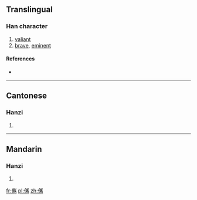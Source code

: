 ==Translingual==

===Han character===
{{Han char|rn=9|rad=人|as=15|sn=17|four=|canj=人山人尸 (OUOS)}}

# [[valiant]]
# [[brave]], [[eminent]]

====References====
* {{Han ref|kx=0120.190|hdz=10235.040|uh=349E|ud=13470}}

----

==Cantonese==

===Hanzi===
{{yue-hanzi|jyut=|y=jeun3}}

# {{defn|Cantonese|sort=人15}}

----

==Mandarin==

===Hanzi===
{{cmn-hanzi|pin=[[jùn]] ([[jun4]]), [[kě]] ([[ke3]])|wg=chün<sup>4</sup>, k'o<sup>3</sup>}}

# {{defn|Mandarin|sort=人15}}

[[fr:㒞]]
[[pl:㒞]]
[[zh:㒞]]